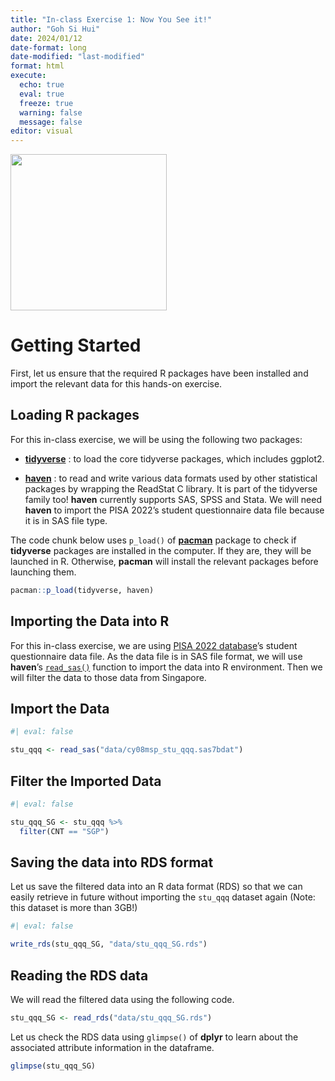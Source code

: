 ```yaml
---
title: "In-class Exercise 1: Now You See it!"
author: "Goh Si Hui"
date: 2024/01/12
date-format: long
date-modified: "last-modified"
format: html 
execute: 
  echo: true
  eval: true
  freeze: true
  warning: false
  message: false
editor: visual 
---
```


![](images/coding_penguin3.gif){fig-align="center" width="250"}

# Getting Started

First, let us ensure that the required R packages have been installed and import the relevant data for this hands-on exercise.

## Loading R packages

For this in-class exercise, we will be using the following two packages:

-   [**tidyverse**](https://www.tidyverse.org/) : to load the core tidyverse packages, which includes ggplot2.

-   [**haven**](https://haven.tidyverse.org/) : to read and write various data formats used by other statistical packages by wrapping the ReadStat C library. It is part of the tidyverse family too! **haven** currently supports SAS, SPSS and Stata. We will need **haven** to import the PISA 2022's student questionnaire data file because it is in SAS file type.

The code chunk below uses `p_load()` of [**pacman**](https://trinker.github.io/pacman/vignettes/Introduction_to_pacman.html) package to check if **tidyverse** packages are installed in the computer. If they are, they will be launched in R. Otherwise, **pacman** will install the relevant packages before launching them.

```r
pacman::p_load(tidyverse, haven)
```

## Importing the Data into R

For this in-class exercise, we are using [PISA 2022 database](https://www.oecd.org/pisa/data/2022database/)'s student questionnaire data file. As the data file is in SAS file format, we will use **haven**'s [`read_sas()`](https://haven.tidyverse.org/reference/read_sas.html) function to import the data into R environment. Then we will filter the data to those data from Singapore.

::: panel-tabset
## Import the Data

```r
#| eval: false

stu_qqq <- read_sas("data/cy08msp_stu_qqq.sas7bdat")
```

## Filter the Imported Data

```r
#| eval: false

stu_qqq_SG <- stu_qqq %>% 
  filter(CNT == "SGP")
```
:::

## Saving the data into RDS format

Let us save the filtered data into an R data format (RDS) so that we can easily retrieve in future without importing the `stu_qqq` dataset again (Note: this dataset is more than 3GB!)

```r
#| eval: false

write_rds(stu_qqq_SG, "data/stu_qqq_SG.rds")

```

## Reading the RDS data

We will read the filtered data using the following code.

```r

stu_qqq_SG <- read_rds("data/stu_qqq_SG.rds")

```

Let us check the RDS data using `glimpse()` of **dplyr** to learn about the associated attribute information in the dataframe.

```r

glimpse(stu_qqq_SG)

```

